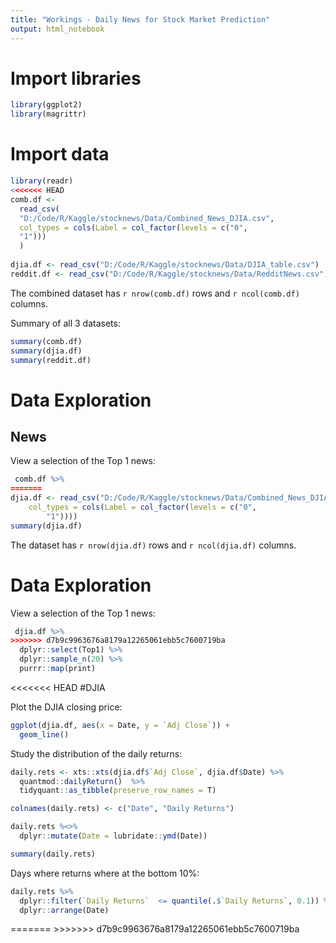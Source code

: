 ```yaml
---
title: "Workings - Daily News for Stock Market Prediction"
output: html_notebook
---
```


# Import libraries
```r
library(ggplot2)
library(magrittr)
```

# Import data
```r
library(readr)
<<<<<<< HEAD
comb.df <-
  read_csv(
  "D:/Code/R/Kaggle/stocknews/Data/Combined_News_DJIA.csv",
  col_types = cols(Label = col_factor(levels = c("0",
  "1")))
  )
  
djia.df <- read_csv("D:/Code/R/Kaggle/stocknews/Data/DJIA_table.csv")
reddit.df <- read_csv("D:/Code/R/Kaggle/stocknews/Data/RedditNews.csv")
```
The combined dataset has `r nrow(comb.df)` rows and `r ncol(comb.df)` columns.

Summary of all 3 datasets:
```r
summary(comb.df)
summary(djia.df)
summary(reddit.df)
```



# Data Exploration

## News
View a selection of the Top 1 news:
```r
 comb.df %>%
=======
djia.df <- read_csv("D:/Code/R/Kaggle/stocknews/Data/Combined_News_DJIA.csv", 
    col_types = cols(Label = col_factor(levels = c("0", 
        "1"))))
summary(djia.df)
```
The dataset has `r nrow(djia.df)` rows and `r ncol(djia.df)` columns.

# Data Exploration
View a selection of the Top 1 news:
```r
 djia.df %>%
>>>>>>> d7b9c9963676a8179a12265061ebb5c7600719ba
  dplyr::select(Top1) %>%
  dplyr::sample_n(20) %>%
  purrr::map(print)
```
<<<<<<< HEAD
#DJIA

Plot the DJIA closing price:
```r
ggplot(djia.df, aes(x = Date, y = `Adj Close`)) +
  geom_line()
```
Study the distribution of the daily returns:
```r
daily.rets <- xts::xts(djia.df$`Adj Close`, djia.df$Date) %>% 
  quantmod::dailyReturn()  %>%
  tidyquant::as_tibble(preserve_row_names = T)

colnames(daily.rets) <- c("Date", "Daily Returns")

daily.rets %<>%
  dplyr::mutate(Date = lubridate::ymd(Date))

summary(daily.rets)
```

Days where returns where at the bottom 10%:
```r
daily.rets %>%
  dplyr::filter(`Daily Returns`  <= quantile(.$`Daily Returns`, 0.1)) %>%
  dplyr::arrange(Date)
```
=======
>>>>>>> d7b9c9963676a8179a12265061ebb5c7600719ba

